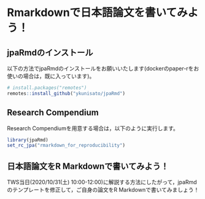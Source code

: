 # Rmarkdownで日本語論文を書いてみよう！

## jpaRmdのインストール

以下の方法でjpaRmdのインストールをお願いいたします(dockerのpaper-rをお使いの場合は，既に入っています)。

```r
# install.packages("remotes")
remotes::install_github("ykunisato/jpaRmd")
```

## Research Compendium

Research Compendiumを用意する場合は，以下のように実行します。

```r
library(jpaRmd)
set_rc_jpa("rmarkdown_for_reproducibility")
```


## 日本語論文をR Markdownで書いてみよう！

TWS当日(2020/10/31(土) 10:00-12:00)に解説する方法にしたがって，jpaRmdのテンプレートを修正して，ご自身の論文をR Markdownで書いてみましょう！